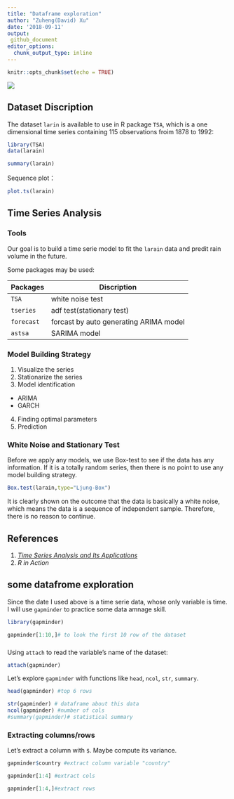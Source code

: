 ```yaml
---
title: "Dataframe exploration"
author: "Zuheng(David) Xu"
date: '2018-09-11'
output:
 github_document
editor_options:
  chunk_output_type: inline
---
```


```r
knitr::opts_chunk$set(echo = TRUE)
```

![](https://img.buzzfeed.com/buzzfeed-static/static/enhanced/webdr02/2013/5/7/13/anigif_enhanced-buzz-26151-1367949414-13.gif)

## Dataset Discription

The dataset `larin` is available to use in R package `TSA`, which is a one dimensional time series containing 115 observations froim 1878 to 1992:
```r
library(TSA)
data(larain)
```

```r
summary(larain)
```

Sequence plot：

```r
plot.ts(larain)
```

## Time Series Analysis

### Tools 
Our goal is to build a time serie model to fit the `larain` data and predit rain volume in the future.

Some packages may be used:

|    **Packages**    | **Discription** |
|----------------|----------------------------------|
| `TSA`  |  white noise test  |
| `tseries`| adf test(stationary test)  |
| `forecast` | forcast by auto generating ARIMA model|
| `astsa` | SARIMA model |

### Model Building Strategy

1. Visualize the series
2. Stationarize the series
3. Model identification
  * ARIMA
  * GARCH
4. Finding optimal parameters
5. Prediction


### White Noise and Stationary Test

Before we apply any models, we use Box-test to see if the data has any information. If it is a totally random series, then there is no point to use any model building strategy.

```r
Box.test(larain,type="Ljung-Box")
```
It is clearly shown on the outcome that the data is basically a white noise, which means the data is a sequence of independent sample. Therefore, there is no reason to continue.


## References

1. *[Time Series Analysis and Its Applications](http://www.bookmetrix.com/detail_full/book/c7d7cfb0-3e51-4764-bd0f-a43e4d25d73a#citations)*
2. *R in Action*


## some datafrome exploration 
 
Since the date I used above is a time serie data, whose only variable is time. I will use `gapminder` to practice some data  amnage skill.

```r
library(gapminder)

gapminder[1:10,]# to look the first 10 row of the dataset
```
###

Using `attach` to read the variable's name of the dataset:
```r
attach(gapminder)
```
Let's explore `gapminder` with functions like `head`, `ncol`, `str`, `summary`.
```r
head(gapminder) #top 6 rows 

```
```r

str(gapminder) # dataframe about this data
ncol(gapminder) #number of cols
#summary(gapminder)# statistical summary 
```


### Extracting columns/rows

Let's extract a column with `$`. Maybe compute its variance.
```r

gapminder$country #extract column variable "country" 

```


```r
gapminder[1:4] #extract cols

gapminder[1:4,]#extract rows

```




